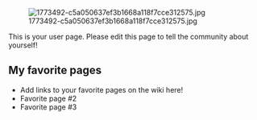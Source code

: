 [[File:1773492-c5a050637ef3b1668a118f7cce312575.jpg|left]]

This is your user page. Please edit this page to tell the community about yourself!

==My favorite pages==

* Add links to your favorite pages on the wiki here!
* Favorite page #2
* Favorite page #3